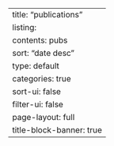 ---
title: "publications"
listing:
  contents: pubs
  sort: "date desc"
  type: default
  categories: true
  sort-ui: false
  filter-ui: false
page-layout: full
title-block-banner: true
---